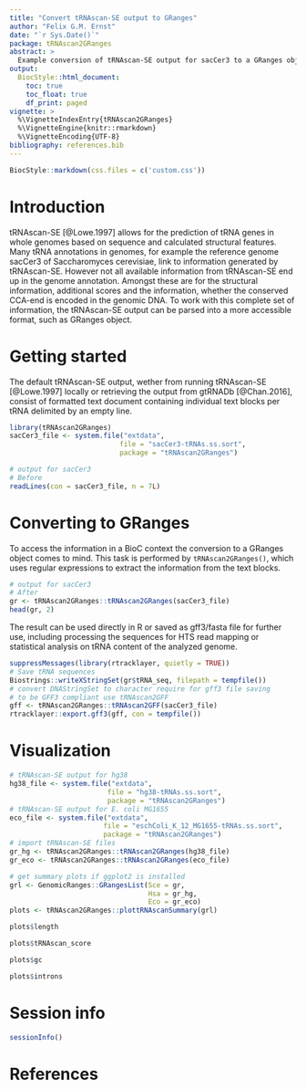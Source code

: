 ```yaml
---
title: "Convert tRNAscan-SE output to GRanges"
author: "Felix G.M. Ernst"
date: "`r Sys.Date()`"
package: tRNAscan2GRanges
abstract: >
  Example conversion of tRNAscan-SE output for sacCer3 to a GRanges object
output: 
  BiocStyle::html_document:
    toc: true
    toc_float: true
    df_print: paged
vignette: >
  %\VignetteIndexEntry{tRNAscan2GRanges}
  %\VignetteEngine{knitr::rmarkdown}
  %\VignetteEncoding{UTF-8}
bibliography: references.bib
---
```


```r
BiocStyle::markdown(css.files = c('custom.css'))
```

# Introduction

tRNAscan-SE [@Lowe.1997] allows for the prediction of tRNA genes in whole
genomes based on sequence and calculated structural features. Many tRNA
annotations in genomes, for example the reference genome sacCer3 of
Saccharomyces cerevisiae, link to information generated by tRNAscan-SE.
However not all available information from tRNAscan-SE end up in the genome
annotation. Amongst these are for the structural information, additional scores
and the information, whether the conserved CCA-end is encoded in the genomic
DNA. To work with this complete set of information, the tRNAscan-SE output can
be parsed into a more accessible format, such as GRanges object.

# Getting started

The default tRNAscan-SE output, wether from running tRNAscan-SE [@Lowe.1997]
locally or retrieving the output from gtRNADb [@Chan.2016], consist of formatted
text document containing individual text blocks per tRNA delimited by an empty
line.

```r
library(tRNAscan2GRanges)
sacCer3_file <- system.file("extdata", 
                           file = "sacCer3-tRNAs.ss.sort", 
                           package = "tRNAscan2GRanges")

# output for sacCer3
# Before
readLines(con = sacCer3_file, n = 7L)
```

# Converting to GRanges

To access the information in a BioC context the conversion to a GRanges object 
comes to mind. This task is performed by `tRNAscan2GRanges()`, which uses 
regular expressions to extract the information from the text blocks. 

```r
# output for sacCer3
# After
gr <- tRNAscan2GRanges::tRNAscan2GRanges(sacCer3_file)
head(gr, 2)
```

The result can be used directly in R or saved as gff3/fasta file for further
use, including processing the sequences for HTS read mapping or statistical
analysis on tRNA content of the analyzed genome.

```r
suppressMessages(library(rtracklayer, quietly = TRUE))
# Save tRNA sequences
Biostrings::writeXStringSet(gr$tRNA_seq, filepath = tempfile())
# convert DNAStringSet to character require for gff3 file saving
# to be GFF3 compliant use tRNAscan2GFF
gff <- tRNAscan2GRanges::tRNAscan2GFF(sacCer3_file)
rtracklayer::export.gff3(gff, con = tempfile())
```

# Visualization

```r
# tRNAscan-SE output for hg38
hg38_file <- system.file("extdata", 
                        file = "hg38-tRNAs.ss.sort", 
                        package = "tRNAscan2GRanges")
# tRNAscan-SE output for E. coli MG1655
eco_file <- system.file("extdata", 
                       file = "eschColi_K_12_MG1655-tRNAs.ss.sort", 
                       package = "tRNAscan2GRanges")
# import tRNAscan-SE files
gr_hg <- tRNAscan2GRanges::tRNAscan2GRanges(hg38_file)
gr_eco <- tRNAscan2GRanges::tRNAscan2GRanges(eco_file)

# get summary plots if ggplot2 is installed
grl <- GenomicRanges::GRangesList(Sce = gr, 
                                  Hsa = gr_hg, 
                                  Eco = gr_eco)
plots <- tRNAscan2GRanges::plottRNAscanSummary(grl)
```
```r
plots$length
```
```r
plots$tRNAscan_score
```
```r
plots$gc
```
```r
plots$introns
```

# Session info

```r
sessionInfo()
```

# References